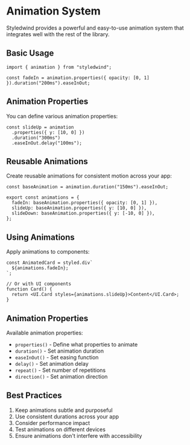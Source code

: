 # Animation System

Styledwind provides a powerful and easy-to-use animation system that integrates well with the rest of the library.

## Basic Usage

```tsx
import { animation } from "styledwind";

const fadeIn = animation.properties({ opacity: [0, 1] }).duration("200ms").easeInOut;
```

## Animation Properties

You can define various animation properties:

```tsx
const slideUp = animation
  .properties({ y: [10, 0] })
  .duration("300ms")
  .easeInOut.delay("100ms");
```

## Reusable Animations

Create reusable animations for consistent motion across your app:

```tsx
const baseAnimation = animation.duration("150ms").easeInOut;

export const animations = {
  fadeIn: baseAnimation.properties({ opacity: [0, 1] }),
  slideUp: baseAnimation.properties({ y: [10, 0] }),
  slideDown: baseAnimation.properties({ y: [-10, 0] }),
};
```

## Using Animations

Apply animations to components:

```tsx
const AnimatedCard = styled.div`
  ${animations.fadeIn};
`;

// Or with UI components
function Card() {
  return <UI.Card styles={animations.slideUp}>Content</UI.Card>;
}
```

## Animation Properties

Available animation properties:

- `properties()` - Define what properties to animate
- `duration()` - Set animation duration
- `easeInOut()` - Set easing function
- `delay()` - Set animation delay
- `repeat()` - Set number of repetitions
- `direction()` - Set animation direction

## Best Practices

1. Keep animations subtle and purposeful
2. Use consistent durations across your app
3. Consider performance impact
4. Test animations on different devices
5. Ensure animations don't interfere with accessibility
